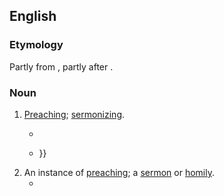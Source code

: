 ==English==

===Etymology===
Partly from {{suffix|en|preach|ment}}, partly after {{der|en|xno|prechement}}.

===Noun===
{{en-noun|~}}

# {{lb|en|now|chiefly|depreciative}} [[preaching|Preaching]]; [[sermonizing]]. {{defdate|from 14th c.}}
#* {{RQ:Richardson Clarissa|letter=68|text=I have a reason, a new one, for this '''preachment''' upon a text you have given me.}}
#* {{RQ:Melville Billy Budd|[http://gutenberg.net.au/ebooks06/0608511h.html 12]|passage=He refrained too from making the occasion an opportunity for any '''preachment''' as to the maintenance of discipline {{...}}}}
# An instance of [[preaching]]; a [[sermon]] or [[homily]]. {{defdate|from 15th c.}}
#* {{quote-journal|en|author=Steven Erlanger|authorlink=Steven Erlanger|title=Are Western values losing their sway? &#91;print version: Did liberalism win? It's not clear, ''International New York Times'', 14 September 2015, p.&nbsp;7&#93;|url=http://www.nytimes.com/2015/09/13/sunday-review/are-western-values-losing-their-sway.html|work={{w|The New York Times}}|date=12 September 2015|passage=Many of the emerging powerhouses of globalization, like Brazil, are interested in democracy and the rule of law, but not in the '''preachments''' of the West, which they regard as laced with hypocrisy.}}